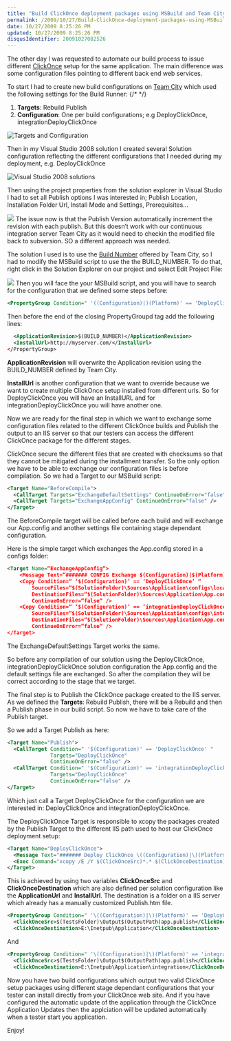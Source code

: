 ```yaml
---
title: "Build ClickOnce deployment packages using MSBuild and Team City"
permalink: /2009/10/27/Build-ClickOnce-deployment-packages-using-MSBuild-and-Team-City/
date: 10/27/2009 8:25:26 PM
updated: 10/27/2009 8:25:26 PM
disqusIdentifier: 20091027082526
---
```

The other day I was requested to automate our build process to issue different [ClickOnce](http://msdn.microsoft.com/en-us/library/t71a733d(VS.80).aspx) setup for the same application. The main difference was some configuration files pointing to different back end web services.

To start I had to create new build configurations on [Team City](http://www.jetbrains.com/teamcity/index.html) which used the following settings for the Build Runner:
{/* <!-- more --> */}

1.  **Targets**: Rebuild Publish 
2.  **Configuration**: One per build configurations; e.g DeployClickOnce, integrationDeployClickOnce   

![Targets and Configuration](/images/2009/Build-ClickOnce-deployment-packages-using-MSBuild-and-Team-City-1.png)

Then in my Visual Studio 2008 solution I created several Solution configuration reflecting the different configurations that I needed during my deployment, e.g. DeployClickOnce

![Visual Studio 2008 solutions](/images/2009/Build-ClickOnce-deployment-packages-using-MSBuild-and-Team-City-2.png)

Then using the project properties from the solution explorer in Visual Studio I had to set all Publish options I was interested in; Publish Location, Installation Folder Url, Install Mode and Settings, Prerequisites…

![](/images/2009/Build-ClickOnce-deployment-packages-using-MSBuild-and-Team-City-3.png)
The issue now is that the Publish Version automatically increment the revision with each publish. But this doesn’t work with our continuous integration server Team City as it would need to checkin the modified file back to subversion. SO a different approach was needed.

The solution I used is to use the [Build Number](http://www.jetbrains.net/confluence/display/TCD4/Predefined+Properties#PredefinedProperties-buildNumber) offered by Team City, so I had to modify the MSBuild script to use the the BUILD_NUMBER. To do that, right click in the Solution Explorer on our project and select Edit Project File:

![](/images/2009/Build-ClickOnce-deployment-packages-using-MSBuild-and-Team-City-4.png)
Then you will face the your MSBuild script, and you will have to search for the configuration that we defined some steps before:

```xml
<PropertyGroup Condition=" '((Configuration)|)(Platform)' == 'DeployClickOnce|AnyCPU' ">
```

Then before the end of the closing PropertyGroupd tag add the following lines:

```xml
  <ApplicationRevision>$(BUILD_NUMBER)</ApplicationRevision>
  <InstallUrl>http://myserver.com/</InstallUrl>
</PropertyGroup>
```

**ApplicationRevision** will overwrite the Application revision using the BUILD_NUMBER defined by Team City.

**InstallUrl** is another configuration that we want to override because we want to create multiple ClickOnce setup installed from different urls. So for DeployClickOnce you will have an InstallURL and for integrationDeployClickOnce you will have another one.

Now we are ready for the final step in which we want to exchange some configuration files related to the different ClickOnce builds and Publish the output to an IIS server so that our testers can access the different ClickOnce package for the different stages.

ClickOnce secure the different files that are created with checksums so that they cannot be mitigated during the installment transfer. So the only option we have to be able to exchange our configuration files is before compilation. So we had a Target to our MSBuild script:

```xml
<Target Name="BeforeCompile">
  <CallTarget Targets="ExchangeDefaultSettings" ContinueOnError="false" />
  <CallTarget Targets="ExchangeAppConfig" ContinueOnError="false" />
</Target>
```

The BeforeCompile target will be called before each build and will exchange our App.config and another settings file containing stage dependant configuration.

Here is the simple target which exchanges the App.config stored in a configs folder:

```xml
<Target Name=“ExchangeAppConfig“>
    <Message Text=“####### CONFIG Exchange $(Configuration)|$(Platform)  ———#“ />
    <Copy Condition=“ ‘$(Configuration)’ == ‘DeployClickOnce’ “
        SourceFiles=“$(SolutionFolder)\Sources\Application\configs\localhost.App.config“
        DestinationFiles=“$(SolutionFolder)\Sources\Application\App.config“
        ContinueOnError=“false“ />
    <Copy Condition=“ ‘$(Configuration)’ == ‘integrationDeployClickOnce’ “
        SourceFiles=“$(SolutionFolder)\Sources\Application\configs\integration.App.config“
        DestinationFiles=“$(SolutionFolder)\Sources\Application\App.config“
        ContinueOnError=“false“ />
</Target>
```
The ExchangeDefaultSettings Target works the same.

So before any compilation of our solution using the DeployClickOnce, integrationDeployClickOnce solution configuration the App.config and the default settings file are exchanged. So after the compilation they will be correct according to the stage that we target.

The final step is to Publish the ClickOnce package created to the IIS server. As we defined the **Targets**: Rebuild Publish, there will be a Rebuild and then a Publish phase in our build script. So now we have to take care of the Publish target.

So we add a Target Publish as here:

```xml
<Target Name="Publish">
  <CallTarget Condition=" '$(Configuration)' == 'DeployClickOnce' "
              Targets="DeployClickOnce"
              ContinueOnError="false" />
  <CallTarget Condition=" '$(Configuration)' == 'integrationDeployClickOnce' "
              Targets="DeployClickOnce"
              ContinueOnError="false" />
</Target>
```

Which just call a Target DeployClickOnce for the configuration we are interested in: DeployClickOnce and integrationDeployClickOnce.

The DeployClickOnce Target is responsible to xcopy the packages created by the Publish Target to the different IIS path used to host our ClickOnce deployment setup:

```xml
<Target Name="DeployClickOnce">
  <Message Text="####### Deploy ClickOnce \((Configuration)|\)(Platform)  ---------#" />
  <Exec Command="xcopy /E /Y $(ClickOnceSrc)*.* $(ClickOnceDestination)" />
</Target>
```

This is achieved by using two variables **ClickOnceSrc** and **ClickOnceDestination** which are also defined per solution configuration like the **ApplicationUrl** and **InstallUrl**. The destination is a folder on a IIS server which already has a manually customized Publish.htm file.

```xml
<PropertyGroup Condition=" '\((Configuration)|\)(Platform)' == 'DeployClickOnce|AnyCPU' ">
  <ClickOnceSrc>$(TestsFolder)\Output$(OutputPath)app.publish</ClickOnceSrc>
  <ClickOnceDestination>E:\Inetpub\Application</ClickOnceDestination>
```
And
```xml
<PropertyGroup Condition=" '\((Configuration)|\)(Platform)' == 'integrationDeployClickOnce|AnyCPU' ">
  <ClickOnceSrc>$(TestsFolder)\Output$(OutputPath)app.publish</ClickOnceSrc>
  <ClickOnceDestination>E:\Inetpub\Application\integration</ClickOnceDestination>
```
Now you have two build configurations which output two valid ClickOnce setup packages using different stage dependant configurations that your tester can install directly from your ClickOnce web site. And if you have configured the automatic update of the application through the ClickOnce Application Updates then the applciation will be updated automatically when a tester start you application.

Enjoy!
